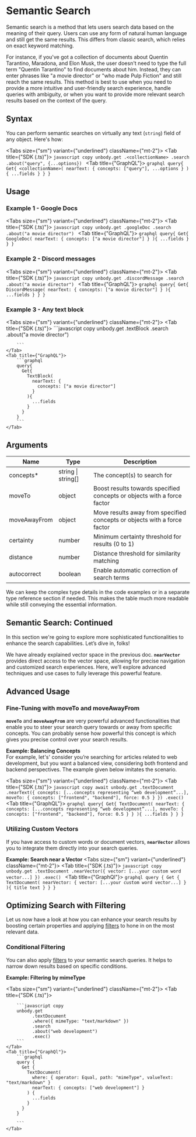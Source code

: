 
# Semantic Search

Semantic search is a method that lets users search data based on the meaning of their query. Users can use any form of natural human language and still get the same results. This differs from classic search, which relies on exact keyword matching.

For instance, if you've got a collection of documents about Quentin Tarantino, Maradona, and Elon Musk, the user doesn't need to type the full term "Quentin Tarantino" to find documents about him. Instead, they can enter phrases like "a movie director" or "who made Pulp Fiction" and still reach the same results.
This method is best to use when you need to provide a more intuitive and user-friendly search experience, handle queries with ambiguity, or when you want to provide more relevant search results based on the context of the query.

## Syntax
You can perform semantic searches on virtually any text (`string`) field of any object. Here's how:

<Tabs size={"sm"} variant={"underlined"} className={"mt-2"}>
    <Tab title={"SDK (.ts)"}>
        ```javascript copy
        unbody.get
              .<collectionName>
              .search
              .about("query", {...options})
        ```
    </Tab>
    <Tab title={"GraphQL"}>
        ```graphql
        query{
          Get{
            <collectionName>(
              nearText: {
                concepts: ["query"],
                ...options
              }
            ){
              ...fields
            }
          }
        }
        ```
    </Tab>
</Tabs>


## Usage

### Example 1 - Google Docs

<Tabs size={"sm"} variant={"underlined"} className={"mt-2"}>
    <Tab title={"SDK (.ts)"}>
        ```javascript copy
        unbody.get
              .googleDoc
              .search
              .about("a movie director")
        ```
    </Tab>
    <Tab title={"GraphQL"}>
        ```graphql
        query{
          Get{
            GoogleDoc(
              nearText: {
                concepts: ["a movie director"]
              }
            ){
              ...fields
            }
          }
        }
        ```
    </Tab>
</Tabs>

### Example 2 - Discord messages

<Tabs size={"sm"} variant={"underlined"} className={"mt-2"}>
    <Tab title={"SDK (.ts)"}>
        ```javascript copy
        unbody.get
              .discordMessage
              .search
              .about("a movie director")
        ```
    </Tab>
    <Tab title={"GraphQL"}>
        ```graphql
        query{
          Get{
            DiscordMessage(
              nearText: {
                concepts: ["a movie director"]
              }
            ){
              ...fields
            }
          }
        }
        ```
    </Tab>
</Tabs>

### Example 3 - Any text block

<Tabs size={"sm"} variant={"underlined"} className={"mt-2"}>
    <Tab title={"SDK (.ts)"}>
        ```javascript copy
        unbody.get
              .textBlock
              .search
              .about("a movie director")

        ```
    </Tab>
    <Tab title={"GraphQL"}>
        ```graphql
        query{
          Get{
            TextBlock(
              nearText: {
                concepts: ["a movie director"]
              }
            ){
              ...fields
            }
          }
        }
        ```
    </Tab>
</Tabs>

## Arguments

| Name | Type | Description |
| --- | ---  | --- |
| concepts* | string \| string[] | The concept(s) to search for |
| moveTo | object | Boost results towards specified concepts or objects with a force factor |
| moveAwayFrom | object | Move results away from specified concepts or objects with a force factor |
| certainty | number | Minimum certainty threshold for results (0 to 1) |
| distance | number | Distance threshold for similarity matching |
| autocorrect | boolean | Enable automatic correction of search terms |

We can keep the complex type details in the code examples or in a separate type reference section if needed. This makes the table much more readable while still conveying the essential information.

## Semantic Search: Continued
In this section we're going to explore more sophisticated functionalities to enhance the search capabilities. Let’s dive in, folks!

We have already explained vector space in the previous doc. **`nearVector`** provides direct access to the vector space, allowing for precise navigation and customized search experiences. Here, we’ll explore advanced techniques and use cases to fully leverage this powerful feature.

## Advanced Usage
### Fine-Tuning with moveTo and moveAwayFrom

**`moveTo`** and **`moveAwayFrom`** are very powerful advanced functionalities that enable you to steer your search query towards or away from specific concepts. You can probably sense how powerful this concept is which gives you precise control over your search results.

**Example: Balancing Concepts**   
For example, let's' consider you’re searching for articles related to web development, but you want a balanced view, considering both frontend and backend perspectives. The example given below imitates the scenario.

<Tabs size={"sm"} variant={"underlined"} className={"mt-2"}>
    <Tab title={"SDK (.ts)"}>
        ```javascript copy
        await unbody.get
                    .textDocument
                    .nearText({
                        concepts: [...concepts representing “web development”...],
                        moveTo: {
                            concepts: ["frontend", "backend"],
                            force: 0.5
                        }
                    })
                    .exec()
        ```
    </Tab>
    <Tab title={"GraphQL"}>
        ```graphql
        query{
          Get{
            TextDocument(
              nearText: {
                concepts: [...concepts representing “web development”...],
                moveTo: {
                  concepts: ["frontend", "backend"],
                  force: 0.5
                }
              }
            ){
              ...fields
            }
          }
        }
        ```
    </Tab>
</Tabs>

### Utilizing Custom Vectors

If you have access to custom words or document vectors, **`nearVector`** allows you to integrate them directly into your search queries.

**Example: Search near a Vector**
<Tabs size={"sm"} variant={"underlined"} className={"mt-2"}>
    <Tab title={"SDK (.ts)"}>
        ```javascript copy
        unbody.get
              .textDocument
              .nearVector({
                  vector: [...your custom word vector...]
              })
              .exec()
        ```
    </Tab>
    <Tab title={"GraphQl"}>
        ```graphql
        query {
          Get {
            TextDocument(
              nearVector: {
                vector: [...your custom word vector...]
              }
            ){
              title
              text
            }
          }
        }
        ```
    </Tab>
</Tabs>

## Optimizing Search with Filtering

Let us now have a look at how you can enhance your search results by boosting certain properties and applying [filters](/content-api/filters) to hone in on the most relevant data.

### Conditional Filtering

You can also apply [filters](/content-api/filters) to your semantic search queries. It helps to narrow down results based on specific conditions.

**Example: Filtering by mimeType**

<Tabs size={"sm"} variant={"underlined"} className={"mt-2"}>
    <Tab title={"SDK (.ts)"}>

        ```javascript copy
        unbody.get
              .textDocument
              .where({ mimeType: "text/markdown" })
              .search
              .about("web development")
              .exec()
        ```
    </Tab>
    <Tab title={"GraphQl"}>
        ```graphql
        query {
          Get {
            TextDocument(
              where: { operator: Equal, path: "mimeType", valueText: "text/markdown" }
              nearText: { concepts: ["web development"] }
            ) {
              ...fields
            }
          }
        }

        ```
    </Tab>
</Tabs>
